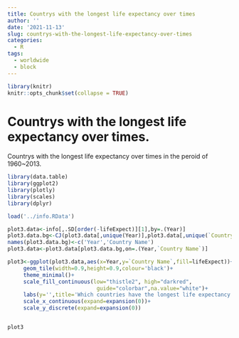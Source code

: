 ```yaml
---
title: Countrys with the longest life expectancy over times
author: ''
date: '2021-11-13'
slug: countrys-with-the-longest-life-expectancy-over-times
categories:
  - R
tags:
  - worldwide
  - block
---
```



```r
library(knitr)
knitr::opts_chunk$set(collapse = TRUE)
```

# Countrys with the longest life expectancy over times.

Countrys with the longest life expectancy over times in the peroid of 1960~2013.


```r
library(data.table)
library(ggplot2)
library(plotly)
library(scales)
library(dplyr)

load('../info.RData')

plot3.data<-info[,.SD[order(-lifeExpect)][1],by=.(Year)]
plot3.data.bg<-CJ(plot3.data[,unique(Year)],plot3.data[,unique(`Country Name`)])
names(plot3.data.bg)<-c('Year','Country Name')
plot3.data<-plot3.data[plot3.data.bg,on=.(Year,`Country Name`)]

plot3<-ggplot(plot3.data,aes(x=Year,y=`Country Name`,fill=lifeExpect))+
     geom_tile(width=0.9,height=0.9,colour='black')+
     theme_minimal()+
     scale_fill_continuous(low="thistle2", high="darkred", 
                            guide="colorbar",na.value="white")+
     labs(y='',title='Which countries have the longest life expectancy along years?')+
	 scale_x_continuous(expand=expansion(0))+
	 scale_y_discrete(expand=expansion(0))


plot3

```
